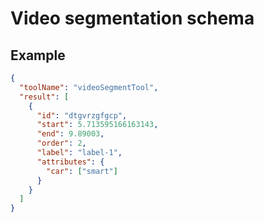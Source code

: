 
# Video segmentation schema

<JsonSchemaTable schema={jsonschema} />

## Example

```json
{
  "toolName": "videoSegmentTool",
  "result": [
    {
      "id": "dtgvrzgfgcp",
      "start": 5.713595166163143,
      "end": 9.89003,
      "order": 2,
      "label": "label-1",
      "attributes": {
        "car": ["smart"]
      }
    }
  ]
}
```